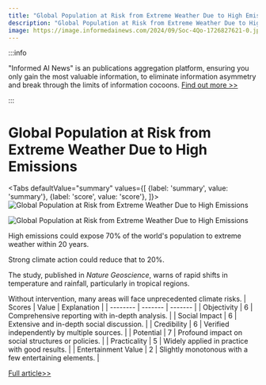 ```yaml
---
title: "Global Population at Risk from Extreme Weather Due to High Emissions"
description: "Global Population at Risk from Extreme Weather Due to High Emissions"
image: https://image.informedainews.com/2024/09/Soc-4Qo-1726827621-0.jpg
---
```



:::info

"Informed AI News" is an publications aggregation platform, ensuring you only gain the most valuable information, to eliminate information asymmetry and break through the limits of information cocoons.  [Find out more >>](/)

:::

# Global Population at Risk from Extreme Weather Due to High Emissions


<Tabs
	defaultValue="summary"
	values={[
	{label: 'summary', value: 'summary'},
	{label: 'score', value: 'score'},
]}>
<TabItem value="summary">
<img
  src="https://image.informedainews.com/2024/09/Soc-4Qo-1726827621-0.jpg"
  alt="Global Population at Risk from Extreme Weather Due to High Emissions"
/>

<img
  src="https://image.informedainews.com/2024/09/Soc-Ud6-1726827621-1.jpg"
  alt="Global Population at Risk from Extreme Weather Due to High Emissions"
/>



High emissions could expose 70% of the world's population to extreme weather within 20 years.

Strong climate action could reduce that to 20%.

The study, published in *Nature Geoscience*, warns of rapid shifts in temperature and rainfall, particularly in tropical regions.

Without intervention, many areas will face unprecedented climate risks.
</TabItem>
<TabItem value="score">
	| Scores     | Value   | Explanation |
	| -------- | ------- | ------- |
	| Objectivity  | 6    | Comprehensive reporting with in-depth analysis.    |
	| Social Impact | 6     | Extensive and in-depth social discussion.    |
	| Credibility    | 6    | Verified independently by multiple sources.    |
	| Potential    | 7    | Profound impact on social structures or policies.    |
	| Practicality    | 5    | Widely applied in practice with good results.    |
	| Entertainment Value    | 2    | Slightly monotonous with a few entertaining elements.    |
</TabItem>
</Tabs>

[Full article>>](https://www.cnbeta.com.tw/articles/tech/1446364.htm)
